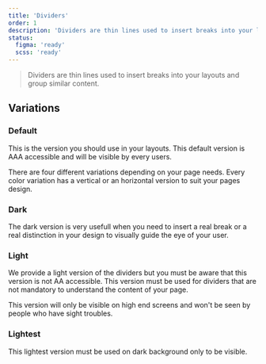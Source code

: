 ```yaml
---
title: 'Dividers'
order: 1
description: 'Dividers are thin lines used to insert breaks into your layouts and group similar content.'
status:
  figma: 'ready'
  scss: 'ready'
---
```


> Dividers are thin lines used to insert breaks into your layouts and group similar content.

## Variations

### Default

This is the version you should use in your layouts. This default version is AAA accessible and will be visible by every users.

There are four different variations depending on your page needs. Every color variation has a vertical or an horizontal version to suit your pages design.

### Dark

The dark version is very usefull when you need to insert a real break or a real distinction in your design to visually guide the eye of your user.

### Light

We provide a light version of the dividers but you must be aware that this version is not AA accessible. This version must be used for dividers that are not mandatory to understand the content of your page.

<Highlight type="warning" title="Be aware">

This version will only be visible on high end screens and won't be seen by people who have sight troubles.

</Highlight>

### Lightest

This lightest version must be used on dark background only to be visible.
